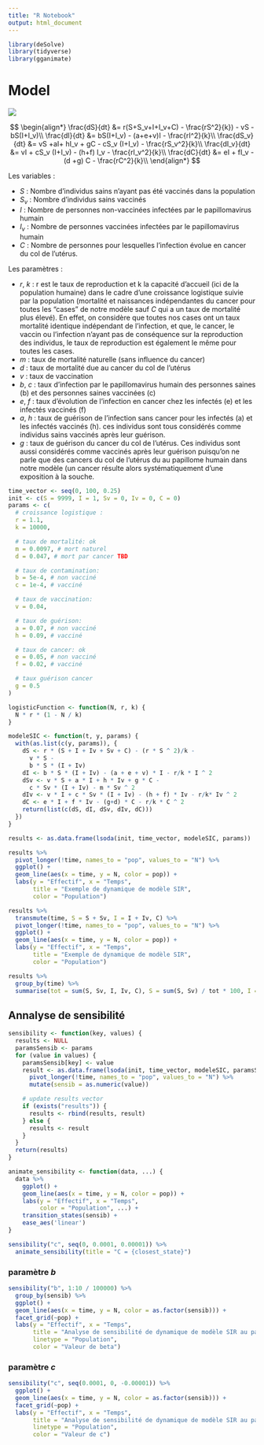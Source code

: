 ```yaml
---
title: "R Notebook"
output: html_document
---
```


```r
library(deSolve)
library(tidyverse)
library(gganimate)
```

# Model

![](./images/box_chart.png)

$$
\begin{align*}
\frac{dS}{dt} &= r(S+S_v+I+I_v+C) - \frac{rS^2}{k}) - vS - bS(I+I_v)\\
\frac{dI}{dt} &= bS(I+I_v) - (a+e+v)I - \frac{rI^2}{k}\\
\frac{dS_v}{dt} &= vS +aI+ hI_v + gC - cS_v (I+I_v) - \frac{rS_v^2}{k}\\
\frac{dI_v}{dt} &= vI + cS_v (I+I_v) - (h+f) I_v -  \frac{rI_v^2}{k}\\
\frac{dC}{dt} &=  eI + fI_v - (d +g) C - \frac{rC^2}{k}\\
\end{align*}
$$

Les variables :

- $S$ : Nombre d'individus sains n'ayant pas été vaccinés dans la population
- $S_v$ : Nombre d'individus sains vaccinés
- $I$ : Nombre de personnes non-vaccinées infectées par le papillomavirus humain
- $I_v$ : Nombre de personnes vaccinées infectées par le papillomavirus humain
- $C$ : Nombre de personnes pour lesquelles l'infection évolue en cancer du col de l'utérus.

Les paramètres :

- $r$, $k$ : r est le taux de reproduction et k la capacité d'accueil (ici de la population humaine) dans le cadre d'une croissance logistique suivie par la population (mortalité et naissances indépendantes du cancer pour toutes les "cases" de notre modèle sauf $C$ qui a un taux de mortalité plus élevé). En effet, on considère que toutes nos cases ont un taux mortalité identique indépendant de l'infection, et que, le cancer, le vaccin ou l'infection n'ayant pas de conséquence sur la reproduction des individus, le taux de reproduction est également le même pour toutes les cases.
- $m$ : taux de mortalité naturelle (sans influence du cancer)
- $d$ : taux de mortalité due au cancer du col de l'utérus
- $v$ : taux de vaccination
- $b$, $c$ : taux d'infection par le papillomavirus humain des personnes saines (b) et des personnes saines vaccinées (c)
- $e$, $f$ : taux d'évolution de l'infection en cancer chez les infectés (e) et les infectés vaccinés (f)
- $a$, $h$ : taux de guérison de l'infection sans cancer pour les infectés (a) et les infectés vaccinés (h). ces individus sont tous considérés comme individus sains vaccinés après leur guérison.
- $g$ : taux de guérison du cancer du col de l'utérus. Ces individus sont aussi considérés comme vaccinés après leur guérison puisqu'on ne parle que des cancers du col de l'utérus du au papillome humain dans notre modèle (un cancer résulte alors systématiquement d'une exposition à la souche.

```r
time_vector <- seq(0, 100, 0.25)
init <- c(S = 9999, I = 1, Sv = 0, Iv = 0, C = 0)
params <- c(
  # croissance logistique :
  r = 1.1,
  k = 10000,

  # taux de mortalité: ok
  m = 0.0097, # mort naturel
  d = 0.047, # mort par cancer TBD

  # taux de contamination:
  b = 5e-4, # non vacciné
  c = 1e-4, # vacciné

  # taux de vaccination:
  v = 0.04,

  # taux de guérison:
  a = 0.07, # non vacciné
  h = 0.09, # vacciné

  # taux de cancer: ok
  e = 0.05, # non vacciné
  f = 0.02, # vacciné

  # taux guérison cancer
  g = 0.5
)

logisticFunction <- function(N, r, k) {
  N * r * (1 - N / k)
}

modeleSIC <- function(t, y, params) {
  with(as.list(c(y, params)), {
    dS <- r * (S + I + Iv + Sv + C) - (r * S ^ 2)/k -
      v * S -
      b * S * (I + Iv)
    dI <- b * S * (I + Iv) - (a + e + v) * I - r/k * I ^ 2
    dSv <- v * S + a * I + h * Iv + g * C -
      c * Sv * (I + Iv) - m * Sv ^ 2
    dIv <- v * I + c * Sv * (I + Iv) - (h + f) * Iv - r/k* Iv ^ 2
    dC <- e * I + f * Iv - (g+d) * C - r/k * C ^ 2
    return(list(c(dS, dI, dSv, dIv, dC)))
  })
}
```

```r
results <- as.data.frame(lsoda(init, time_vector, modeleSIC, params))

results %>%
  pivot_longer(!time, names_to = "pop", values_to = "N") %>%
  ggplot() +
  geom_line(aes(x = time, y = N, color = pop)) +
  labs(y = "Effectif", x = "Temps",
       title = "Exemple de dynamique de modèle SIR",
       color = "Population")

```

```r
results %>%
  transmute(time, S = S + Sv, I = I + Iv, C) %>%
  pivot_longer(!time, names_to = "pop", values_to = "N") %>%
  ggplot() +
  geom_line(aes(x = time, y = N, color = pop)) +
  labs(y = "Effectif", x = "Temps",
       title = "Exemple de dynamique de modèle SIR",
       color = "Population")
```

```r
results %>%
  group_by(time) %>%
  summarise(tot = sum(S, Sv, I, Iv, C), S = sum(S, Sv) / tot * 100, I = sum(I, Iv) / tot * 100, C = C / tot * 100)
```


## Annalyse de sensibilité

```r
sensibility <- function(key, values) {
  results <- NULL
  paramsSensib <- params
  for (value in values) {
    paramsSensib[key] <- value
    result <- as.data.frame(lsoda(init, time_vector, modeleSIC, paramsSensib)) %>%
      pivot_longer(!time, names_to = "pop", values_to = "N") %>%
      mutate(sensib = as.numeric(value))

    # update results vector
    if (exists("results")) {
      results <- rbind(results, result)
    } else {
      results <- result
    }
  }
  return(results)
}
```

```r
animate_sensibility <- function(data, ...) {
  data %>%
    ggplot() +
    geom_line(aes(x = time, y = N, color = pop)) +
    labs(y = "Effectif", x = "Temps",
         color = "Population", ...) +
    transition_states(sensib) +
    ease_aes('linear')
}
```

```r
sensibility("c", seq(0, 0.0001, 0.00001)) %>%
  animate_sensibility(title = "C = {closest_state}")


```

### paramètre $b$

```r
sensibility("b", 1:10 / 100000) %>%
  group_by(sensib) %>%
  ggplot() +
  geom_line(aes(x = time, y = N, color = as.factor(sensib))) +
  facet_grid(~pop) +
  labs(y = "Effectif", x = "Temps",
       title = "Analyse de sensibilité de dynamique de modèle SIR au paramètre beta",
       linetype = "Population",
       color = "Valeur de beta")

```

### paramètre $c$

```r
sensibility("c", seq(0.0001, 0, -0.00001)) %>%
  ggplot() +
  geom_line(aes(x = time, y = N, color = as.factor(sensib))) +
  facet_grid(~pop) +
  labs(y = "Effectif", x = "Temps",
       title = "Analyse de sensibilité de dynamique de modèle SIR au paramètre c",
       linetype = "Population",
       color = "Valeur de c")

```





